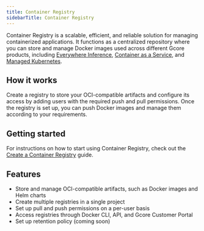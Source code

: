 ---
title: Container Registry
sidebarTitle: Container Registry
---

Container Registry is a scalable, efficient, and reliable solution for managing containerized applications. It functions as a centralized repository where you can store and manage Docker images used across different Gcore products, including [Everywhere Inference](/edge-ai/everywhere-inference), [Container as a Service](/cloud/caas), and [Managed Kubernetes](/cloud/kubernetes/about-gcore-kubernetes).

## How it works

Create a registry to store your OCI-compatible artifacts and configure its access by adding users with the required push and pull permissions. Once the registry is set up, you can push Docker images and manage them according to your requirements.

## Getting started

For instructions on how to start using Container Registry, check out the [Create a Container Registry](/cloud/container-registry/create-container-registry) guide.

## Features

  * Store and manage OCI-compatible artifacts, such as Docker images and Helm charts
  * Create multiple registries in a single project
  * Set up pull and push permissions on a per-user basis
  * Access registries through Docker CLI, API, and Gcore Customer Portal
  * Set up retention policy (coming soon)